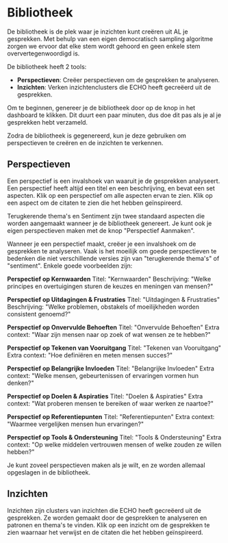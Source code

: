 # Bibliotheek

De bibliotheek is de plek waar je inzichten kunt creëren uit AL je gesprekken. Met behulp van een eigen democratisch sampling algoritme zorgen we ervoor dat elke stem wordt gehoord en geen enkele stem oververtegenwoordigd is.

De bibliotheek heeft 2 tools:
- **Perspectieven**: Creëer perspectieven om de gesprekken te analyseren.
- **Inzichten**: Verken inzichtenclusters die ECHO heeft gecreëerd uit de gesprekken.

Om te beginnen, genereer je de bibliotheek door op de knop in het dashboard te klikken. Dit duurt een paar minuten, dus doe dit pas als je al je gesprekken hebt verzameld.

Zodra de bibliotheek is gegenereerd, kun je deze gebruiken om perspectieven te creëren en de inzichten te verkennen.

## Perspectieven
Een perspectief is een invalshoek van waaruit je de gesprekken analyseert. Een perspectief heeft altijd een titel en een beschrijving, en bevat een set aspecten. Klik op een perspectief om alle aspecten ervan te zien. Klik op een aspect om de citaten te zien die het hebben geïnspireerd.

Terugkerende thema's en Sentiment zijn twee standaard aspecten die worden aangemaakt wanneer je de bibliotheek genereert. Je kunt ook je eigen perspectieven maken met de knop "Perspectief Aanmaken".

Wanneer je een perspectief maakt, creëer je een invalshoek om de gesprekken te analyseren. Vaak is het moeilijk om goede perspectieven te bedenken die niet verschillende versies zijn van "terugkerende thema's" of "sentiment". Enkele goede voorbeelden zijn:

**Perspectief op Kernwaarden**
Titel: "Kernwaarden"
Beschrijving: "Welke principes en overtuigingen sturen de keuzes en meningen van mensen?"

**Perspectief op Uitdagingen & Frustraties**
Titel: "Uitdagingen & Frustraties"
Beschrijving: "Welke problemen, obstakels of moeilijkheden worden consistent genoemd?"

**Perspectief op Onvervulde Behoeften**
Titel: "Onvervulde Behoeften"
Extra context: "Waar zijn mensen naar op zoek of wat wensen ze te hebben?"

**Perspectief op Tekenen van Vooruitgang**
Titel: "Tekenen van Vooruitgang"
Extra context: "Hoe definiëren en meten mensen succes?"

**Perspectief op Belangrijke Invloeden**
Titel: "Belangrijke Invloeden"
Extra context: "Welke mensen, gebeurtenissen of ervaringen vormen hun denken?"

**Perspectief op Doelen & Aspiraties**
Titel: "Doelen & Aspiraties"
Extra context: "Wat proberen mensen te bereiken of waar werken ze naartoe?"

**Perspectief op Referentiepunten**
Titel: "Referentiepunten"
Extra context: "Waarmee vergelijken mensen hun ervaringen?"

**Perspectief op Tools & Ondersteuning**
Titel: "Tools & Ondersteuning"
Extra context: "Op welke middelen vertrouwen mensen of welke zouden ze willen hebben?"

Je kunt zoveel perspectieven maken als je wilt, en ze worden allemaal opgeslagen in de bibliotheek.

## Inzichten
Inzichten zijn clusters van inzichten die ECHO heeft gecreëerd uit de gesprekken. Ze worden gemaakt door de gesprekken te analyseren en patronen en thema's te vinden. Klik op een inzicht om de gesprekken te zien waarnaar het verwijst en de citaten die het hebben geïnspireerd. 